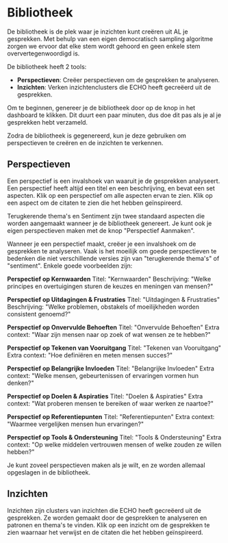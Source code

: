 # Bibliotheek

De bibliotheek is de plek waar je inzichten kunt creëren uit AL je gesprekken. Met behulp van een eigen democratisch sampling algoritme zorgen we ervoor dat elke stem wordt gehoord en geen enkele stem oververtegenwoordigd is.

De bibliotheek heeft 2 tools:
- **Perspectieven**: Creëer perspectieven om de gesprekken te analyseren.
- **Inzichten**: Verken inzichtenclusters die ECHO heeft gecreëerd uit de gesprekken.

Om te beginnen, genereer je de bibliotheek door op de knop in het dashboard te klikken. Dit duurt een paar minuten, dus doe dit pas als je al je gesprekken hebt verzameld.

Zodra de bibliotheek is gegenereerd, kun je deze gebruiken om perspectieven te creëren en de inzichten te verkennen.

## Perspectieven
Een perspectief is een invalshoek van waaruit je de gesprekken analyseert. Een perspectief heeft altijd een titel en een beschrijving, en bevat een set aspecten. Klik op een perspectief om alle aspecten ervan te zien. Klik op een aspect om de citaten te zien die het hebben geïnspireerd.

Terugkerende thema's en Sentiment zijn twee standaard aspecten die worden aangemaakt wanneer je de bibliotheek genereert. Je kunt ook je eigen perspectieven maken met de knop "Perspectief Aanmaken".

Wanneer je een perspectief maakt, creëer je een invalshoek om de gesprekken te analyseren. Vaak is het moeilijk om goede perspectieven te bedenken die niet verschillende versies zijn van "terugkerende thema's" of "sentiment". Enkele goede voorbeelden zijn:

**Perspectief op Kernwaarden**
Titel: "Kernwaarden"
Beschrijving: "Welke principes en overtuigingen sturen de keuzes en meningen van mensen?"

**Perspectief op Uitdagingen & Frustraties**
Titel: "Uitdagingen & Frustraties"
Beschrijving: "Welke problemen, obstakels of moeilijkheden worden consistent genoemd?"

**Perspectief op Onvervulde Behoeften**
Titel: "Onvervulde Behoeften"
Extra context: "Waar zijn mensen naar op zoek of wat wensen ze te hebben?"

**Perspectief op Tekenen van Vooruitgang**
Titel: "Tekenen van Vooruitgang"
Extra context: "Hoe definiëren en meten mensen succes?"

**Perspectief op Belangrijke Invloeden**
Titel: "Belangrijke Invloeden"
Extra context: "Welke mensen, gebeurtenissen of ervaringen vormen hun denken?"

**Perspectief op Doelen & Aspiraties**
Titel: "Doelen & Aspiraties"
Extra context: "Wat proberen mensen te bereiken of waar werken ze naartoe?"

**Perspectief op Referentiepunten**
Titel: "Referentiepunten"
Extra context: "Waarmee vergelijken mensen hun ervaringen?"

**Perspectief op Tools & Ondersteuning**
Titel: "Tools & Ondersteuning"
Extra context: "Op welke middelen vertrouwen mensen of welke zouden ze willen hebben?"

Je kunt zoveel perspectieven maken als je wilt, en ze worden allemaal opgeslagen in de bibliotheek.

## Inzichten
Inzichten zijn clusters van inzichten die ECHO heeft gecreëerd uit de gesprekken. Ze worden gemaakt door de gesprekken te analyseren en patronen en thema's te vinden. Klik op een inzicht om de gesprekken te zien waarnaar het verwijst en de citaten die het hebben geïnspireerd. 